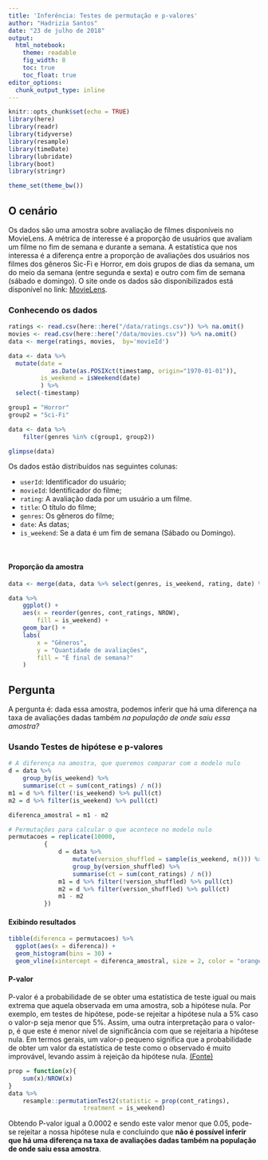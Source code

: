 ```yaml
---
title: 'Inferência: Testes de permutação e p-valores'
author: "Hadrizia Santos"
date: "23 de julho de 2018"
output: 
  html_notebook:
    theme: readable
    fig_width: 8
    toc: true
    toc_float: true
editor_options: 
  chunk_output_type: inline
---
```


```r
knitr::opts_chunk$set(echo = TRUE)
library(here)
library(readr)
library(tidyverse)
library(resample)
library(timeDate)
library(lubridate)
library(boot)
library(stringr)

theme_set(theme_bw())
```

## O cenário

Os dados são uma amostra sobre avaliação de filmes disponíveis no MovieLens. A métrica de interesse é a proporção de usuários que avaliam um filme no fim de semana e durante a semana. A estatística que nos interessa é a diferença entre a proporção de avaliações dos usuários nos filmes dos gêneros Sic-Fi e Horror, em dois grupos de dias da semana, um do meio da semana (entre segunda e sexta) e outro com fim de semana (sábado e domingo).
O site onde os dados são disponibilizados está disponível no link:
[MovieLens](http://grouplens.org/datasets/movielens/latest/).
<br>

### Conhecendo os dados

```r
ratings <- read.csv(here::here("/data/ratings.csv")) %>% na.omit()
movies <- read.csv(here::here("/data/movies.csv")) %>% na.omit() 
data <- merge(ratings, movies,  by='movieId')

data <- data %>% 
  mutate(date = 
            as.Date(as.POSIXct(timestamp, origin="1970-01-01")),
         is_weekend = isWeekend(date)
         ) %>%
  select(-timestamp)

group1 = "Horror"
group2 = "Sci-Fi"

data <- data %>% 
    filter(genres %in% c(group1, group2))

glimpse(data)
```

Os dados estão distribuídos nas seguintes colunas:

* `userId`: Identificador do usuário;
* `movieId`: Identificador do filme;
* `rating`: A avaliação dada por um usuário a um filme.
* `title`: O título do filme;
* `genres`: Os gêneros do filme;
* `date`: As datas;
* `is_weekend`: Se a data é um fim de semana (Sábado ou Domingo).

<br>

#### Proporção da amostra

```r
data <- merge(data, data %>% select(genres, is_weekend, rating, date) %>% group_by(date) %>% summarise(cont_ratings = n()),  by='date')

data %>%
    ggplot() + 
    aes(x = reorder(genres, cont_ratings, NROW),
        fill = is_weekend) + 
    geom_bar() + 
    labs(
        x = "Gêneros", 
        y = "Quantidade de avaliações", 
        fill = "É final de semana?"
    )

```

## Pergunta

A pergunta é: dada essa amostra, podemos inferir que há uma diferença na taxa de avaliações dadas também *na população de onde saiu essa amostra?*

### Usando Testes de hipótese e p-valores

```r
# A diferença na amostra, que queremos comparar com o modelo nulo
d = data %>% 
    group_by(is_weekend) %>% 
    summarise(ct = sum(cont_ratings) / n())
m1 = d %>% filter(!is_weekend) %>% pull(ct)
m2 = d %>% filter(is_weekend) %>% pull(ct)

diferenca_amostral = m1 - m2

# Permutações para calcular o que acontece no modelo nulo
permutacoes = replicate(10000, 
          {
              d = data %>% 
                  mutate(version_shuffled = sample(is_weekend, n())) %>% 
                  group_by(version_shuffled) %>% 
                  summarise(ct = sum(cont_ratings) / n())
              m1 = d %>% filter(!version_shuffled) %>% pull(ct)
              m2 = d %>% filter(version_shuffled) %>% pull(ct)
              m1 - m2
          })
```

#### Exibindo resultados

```r
tibble(diferenca = permutacoes) %>% 
  ggplot(aes(x = diferenca)) + 
  geom_histogram(bins = 30) + 
  geom_vline(xintercept = diferenca_amostral, size = 2, color = "orange")
```

#### P-valor

P-valor é a probabilidade de se obter uma estatística de teste igual ou mais extrema que aquela observada em uma amostra, sob a hipótese nula. Por exemplo, em testes de hipótese, pode-se rejeitar a hipótese nula a 5% caso o valor-p seja menor que 5%. Assim, uma outra interpretação para o valor-p, é que este é menor nível de significância com que se rejeitaria a hipótese nula. Em termos gerais, um valor-p pequeno significa que a probabilidade de obter um valor da estatística de teste como o observado é muito improvável, levando assim à rejeição da hipótese nula. [(Fonte)](https://pt.wikipedia.org/wiki/Valor-p)

```r
prop = function(x){
    sum(x)/NROW(x)
}
data %>% 
    resample::permutationTest2(statistic = prop(cont_ratings), 
                     treatment = is_weekend)
```

Obtendo P-valor igual a 0.0002 e sendo este valor menor que 0.05, pode-se rejeitar a nossa hipótese nula e concluindo que **não é possível inferir que há uma diferença na taxa de avaliações dadas também na população de onde saiu essa amostra**.
